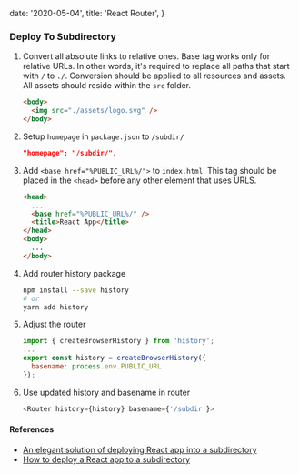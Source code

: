
  date: '2020-05-04',
  title: 'React Router',
}

### Deploy To Subdirectory

1. Convert all absolute links to relative ones. Base tag works only for relative URLs. In other words, it's required to replace all paths that start with `/` to `./`. Conversion should be applied to all resources and assets. All assets should reside within the `src` folder.

   ```html
   <body>
     <img src="./assets/logo.svg" />
   </body>
   ```

1. Setup `homepage` in `package.json` to `/subdir/`

   ```json
   "homepage": "/subdir/",
   ```

1. Add `<base href="%PUBLIC_URL%/">` to `index.html`. This tag should be placed in the `<head>` before any other element that uses URLS.

   ```html
   <head>
     ...
     <base href="%PUBLIC_URL%/" />
     <title>React App</title>
   </head>
   <body>
     ...
   </body>
   ```

1. Add router history package

   ```bash
   npm install --save history
   # or
   yarn add history
   ```

1. Adjust the router

   ```javascript
   import { createBrowserHistory } from 'history';
   ...
   export const history = createBrowserHistory({
     basename: process.env.PUBLIC_URL
   });
   ```

1. Use updated history and basename in router

   ```javascript
   <Router history={history} basename={'/subdir'}>
   ```

#### References

- [An elegant solution of deploying React app into a subdirectory](https://skryvets.com/blog/2018/09/20/an-elegant-solution-of-deploying-react-app-into-a-subdirectory/)
- [How to deploy a React app to a subdirectory](https://medium.com/@svinkle/how-to-deploy-a-react-app-to-a-subdirectory-f694d46427c1)

